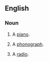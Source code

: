 ==English==

===Noun===
{{en-noun|head=[[agony]] [[box]]|es}}

# {{context|slang}} A [[piano]].
# {{context|slang}} A [[phonograph]].
# {{context|slang}} A [[radio]].